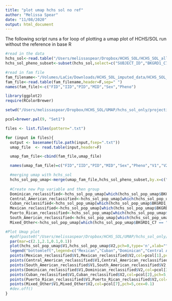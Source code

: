 ```yaml
---
title: "plot umap hchs sol no ref"
author: "Melissa Spear"
date: "11/08/2020"
output: html_document
---
```


The following script runs a for loop of plotting a umap plot of HCHS/SOL run without the reference in base R 

```r
#read in the data 
hchs_sol<-read.table("/Users/melissaspear/Dropbox/HCHS_SOL/HCHS_SOL_allphenotypes_ALL_samples_new_birthyear.txt",header=T,sep='\t')
hchs_sol_pheno_subset<-subset(hchs_sol,select=c("SUBJECT_ID","BKGRD1_C7"))

#read in fam file 
fam_filename<-"/Volumes/LaCie/Downloads/HCHS_SOL_imputed_data/HCHS_SOL_only_clean_set_hg19_FINAL_030718_PRUNED.fam"
fam_file<-read.table(fam_filename,header=F,sep=" ")
names(fam_file)<-c("FID","IID","PID","MID","Sex","Pheno")
```


```r
library(ggplot2)
require(RColorBrewer)

setwd("/Users/melissaspear/Dropbox/HCHS_SOL/UMAP/hchs_sol_only/projections")

pcol=brewer.pal(9, "Set1")

files <- list.files(pattern=".txt")

for (input in files){
  output <- basename(file.path(input,fsep=".txt"))
  umap_file  <- read.table(input,header=F)

  umap_fam_file<-cbind(fam_file,umap_file)

  names(umap_fam_file)=c("FID","IID","PID","MID","Sex","Pheno","V1","V2")

  #merging umap with hchs_sol
  hchs_sol_pop_umap<-merge(umap_fam_file,hchs_sol_pheno_subset,by.x=c("FID"),by.y=c("SUBJECT_ID"))
  
  #Create new Pop variable and then group 
  Dominican_reclassified<-hchs_sol_pop_umap[which(hchs_sol_pop_umap$BKGRD1_C7 == "0"),]
  Central_American_reclassified<-hchs_sol_pop_umap[which(hchs_sol_pop_umap$BKGRD1_C7 == "1"),]
  Cuban_reclassified<-hchs_sol_pop_umap[which(hchs_sol_pop_umap$BKGRD1_C7 == "2"),]
  Mexican_reclassified<-hchs_sol_pop_umap[which(hchs_sol_pop_umap$BKGRD1_C7 == "3"),]
  Puerto_Rican_reclassified<-hchs_sol_pop_umap[which(hchs_sol_pop_umap$BKGRD1_C7 == "4"),]
  South_American_reclassified<-hchs_sol_pop_umap[which(hchs_sol_pop_umap$BKGRD1_C7 == "5"),]
  Mixed_Other<-hchs_sol_pop_umap[which(hchs_sol_pop_umap$BKGRD1_C7 == "6"),]

#Plot Umap plot 
  #pdf(paste0("/Users/melissaspear/Dropbox/HCHS_SOL/UMAP/hchs_sol_only/plots/", input,"_base_R.pdf"),height=2.375,width=2.375,pointsize=5)
  par(mar=c(2.1,2.1,0.1,0.1))  
  plot(hchs_sol_pop_umap$V1,hchs_sol_pop_umap$V2,pch=0,type='n',xlab="",ylab="",xaxt='n',yaxt='n',bty='n')
  legend("bottomleft",legend=c("Mexican","Cuban","Dominican","Central American","Puerto Rican","South American","Mixed/Other"),col=c(pcol[1],pcol[2],pcol[3],pcol[4],pcol[5],pcol[6],pcol[7]),pch=5,cex=0.75,bg='white',bty='n')
  points(Mexican_reclassified$V1,Mexican_reclassified$V2,col=pcol[1],pch=5,cex=0.1)
  points(Central_American_reclassified$V1,Central_American_reclassified$V2,col=pcol[4],pch=5,cex=0.1)
  points(South_American_reclassified$V1,South_American_reclassified$V2,col=pcol[6],pch=5,cex=0.1)
  points(Dominican_reclassified$V1,Dominican_reclassified$V2,col=pcol[3],pch=5,cex=0.1)
  points(Cuban_reclassified$V1,Cuban_reclassified$V2,col=pcol[2],pch=5,cex=0.1)
  points(Puerto_Rican_reclassified$V1,Puerto_Rican_reclassified$V2,col=pcol[5],pch=5,cex=0.1)
  points(Mixed_Other$V1,Mixed_Other$V2,col=pcol[7],pch=5,cex=0.1)
  #dev.off()
}
```





